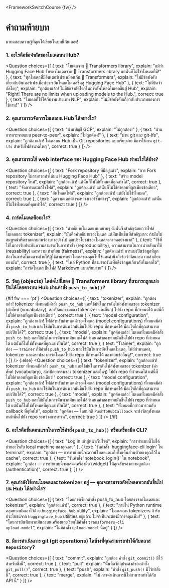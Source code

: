 <FrameworkSwitchCourse {fw} />

<!-- DISABLE-FRONTMATTER-SECTIONS -->

# คำถามท้ายบท

มาทดสอบความรู้ที่คุณได้เรียนในบทนี้กันเถอะ!

### 1. อะไรคือข้อจำกัดของโมเดลบน Hub?

<Question
	choices={[
		{
			text: "โมเดลจาก 🤗 Transformers library",
			explain: "แม้ว่า Hugging Face Hub รับรองโมเดลจาก 🤗 Transformers library แต่นั่นก็ไม่ใช่ทั้งหมดที่มี!"
		},
		{
			text: "ทุกโมเดลที่มีอินเตอร์เฟซเหมือนกับ 🤗 Transformers",
			explain: "ไม่มีข้อบังคับเกี่ยวกับอินเตอร์เฟซเมื่อทำการอัพโหลดโมเดลขึ้นสู่ Hugging Face Hub"
		},
		{
			text: "ไม่มีข้อจำกัดใดๆ",
			explain: "ถูกต้องแล้ว! ไม่มีข้อจำกัดใดๆในการอัพโหลดโมเดลขึ้นสู่ Hub",
			explain: "Right! There are no limits when uploading models to the Hub.",
            correct: true
		},
        {
			text: "โมเดลที่ใช้ได้กับงานประเภท NLP",
			explain: "ไม่มีข้อบังคับเกี่ยวกับประเภทของการใช้งาน!"
		}
	]}
/>

### 2. คุณสามารถจัดการโมเดลบน Hub ได้อย่างไร?

<Question
	choices={[
		{
			text: "ผ่านบัญชี GCP",
			explain: "ไม่ถูกต้อง!"
		},
		{
			text: "ผ่านการกระจายแบบ peer-to-peer",
			explain: "ไม่ถูกต้อง!"
		},
		{
			text: "ผ่าน git และ git-lfs",
			explain: "ถูกต้องแล้ว! โมเดลบน Hub เป็น Git repositories แบบเรียบง่าย มีการใช้งาน <code>git-lfs</code> สำหรับไฟล์ขนาดใหญ่",
            correct: true
		}
	]}
/>

### 3. คุณสามารถใช้ web interface ของ Hugging Face Hub ทำอะไรได้บ้าง? 

<Question
	choices={[
		{
			text: "Fork repository ที่มีอยู่แล้ว",
			explain: "การ Fork repository ไม่สามารถทำได้บน Hugging Face Hub"
		},
		{
			text: "สร้าง model repository ใหม่",
			explain: "ถูกต้องแล้ว! แต่นั้นก็ไม่ใช่ทั้งหมดที่คุณทำได้",
            correct: true
		},
		{
			text: "จัดการและแก้ไขไฟล์",
			explain: "ถูกต้องแล้ว! แต่นั้นก็ไม่ใช่คำตอบที่ถูกเพียงข้อเดียว",
            correct: true
		},
        {
			text: "อัพโหลดไฟล์",
			explain: "ถูกต้องแล้ว! แต่ยังไม่ใช่ทั้งหมด",
            correct: true
		},
        {
			text: "ดูความแตกต่างระหว่างเวอร์ชั่นต่างๆ",
			explain: "ถูกต้องแล้ว! แต่นั้นก็ไม่ใช่ทั้งหมดที่คุณทำได้",
            correct: true
		}
	]}
/>

### 4. การ์ดโมเดลคืออะไร?

<Question
	choices={[
		{
			text: "คำอธิบายโมเดลแบบหยาบๆ ดังนั้นจึงสำคัญน้อยกว่าไฟล์โมเดลและ tokenizer",
			explain: "มันคือคำอธิบายของโมเดล แต่มันเป็นชิ้นที่สำคัญมาก: ถ้ามันไม่สมบูรณ์หรือขาดตกบกพร่องบางอย่างไป คุณประโยชน์ของโมเดลจะลงลดอย่างมาก"
		},
		{
			text: "วิธีที่ใช้ในการรับประกันความสามารถในการทำซ้ำ (reproducibility), ความสามารถในการนำกลับมาใช้ (reusability) และความเท่าเทียม (fairness)",
			explain: "ถูกต้องแล้ว! การแบ่งปันข้อมูลที่ถูกต้องในการ์ดโมเดลจะช่วยให้ผู้ใช้สามารถนำโมเดลของคุณไปใช้และคำนึงถึงข้อจำกัดและความลำเอียงของมัน",
            correct: true
		},
		{
			text: "ไฟล์ Python ที่สามารถรันเพื่อดึงข้อมูลเกี่ยวกับโมเดลได้",
			explain: "การ์ดโมเดลเป็นไฟล์ Markdown แบบเรียบง่าย"
		}
	]}
/>

### 5. วัตถุ (objects) ใดต่อไปนี้ของ 🤗 Transformers library ที่สามารถถูกแบ่งปันได้โดยตรงบน Hub ผ่านคำสั่ง `push_to_hub()`?

{#if fw === 'pt'}
<Question
	choices={[
		{
			text: "tokenizer",
			explain: "ถูกต้องแล้ว! tokenizer ทั้งหมดมีคำสั่ง <code>push_to_hub</code> และใช้มันในการดันไฟล์ทั้งหมดของ tokenizer (คำศัพท์ (vocabulary), สถาปัตยกรรมของ tokenizer และอื่นๆ) ไปยัง repo ที่กำหนดได้ แต่นี่ก็ไม่ใช่คำตอบที่ถูกเพียงข้อเดียว!",
            correct: true
		},
		{
			text: "model configuration",
			explain: "ถูกต้องแล้ว! ไฟล์สำหรับกำหนดค่าของโมเดล (model configurations) ทั้งหมดมีคำสั่ง <code>push_to_hub</code> และใช้มันในการดันพวกมันขึ้นไปยัง repo ที่กำหนดได้ มีอะไรอีกที่คุณสามารถแบ่งปันได้?",
            correct: true
		},
		{
			text: "model",
			explain: "ถูกต้องแล้ว! โมเดลทั้งหมดมีคำสั่ง <code>push_to_hub</code> และใช้มันในการดันพวกมันและไฟล์กำหนดค่าของพวกมันขึ้นไปยัง repo ที่กำหนดได้ แต่นั่นก็ไม่ใช่ทั้งหมดที่คุณแบ่งปันได้",
            correct: true
		},
        {
			text: "Trainer",
			explain: "ถูกต้อง — <code>Trainer</code> ก็มีคำสั่ง <code>push_to_hub</code> และใช้มันในการอัพโหลดโมเดล, ไฟล์กำหนดค่า, tokenizer และดราฟของการ์ดโมเดลไปยัง repo ที่กำหนดได้ ลองตอบข้ออื่นดู!",
            correct: true
		}
	]}
/>
{:else}
<Question
	choices={[
		{
			text: "tokenizer",
			explain: "ถูกต้องแล้ว! tokenizer ทั้งหมดมีคำสั่ง <code>push_to_hub</code> และใช้มันในการดันไฟล์ทั้งหมดของ tokenizer (คำศัพท์ (vocabulary), สถาปัตยกรรมของ tokenizer และอื่นๆ) ไปยัง repo ที่กำหนดได้ แต่นี่ก็ไม่ใช่คำตอบที่ถูกเพียงข้อเดียว!"
            correct: true
		},
		{
			text: "model configuration",
			explain: "ถูกต้องแล้ว! ไฟล์สำหรับกำหนดค่าของโมเดล (model configurations) ทั้งหมดมีคำสั่ง <code>push_to_hub</code> และใช้มันในการดันพวกมันขึ้นไปยัง repo ที่กำหนดได้ มีอะไรอีกที่คุณสามารถแบ่งปันได้?",
            correct: true
		},
		{
			text: "model",
			explain: "ถูกต้องแล้ว! โมเดลทั้งหมดมีคำสั่ง <code>push_to_hub</code> และใช้มันในการดันพวกมันและไฟล์กำหนดค่าของพวกมันขึ้นไปยัง repo ที่กำหนดได้ แต่นั่นก็ไม่ใช่ทั้งหมดที่คุณแบ่งปันได้",
            correct: true
		},
		{
			text: "ทั้งหมดที่กล่าวมารวมกับ callback ที่อุทิศให้",
			explain: "ถูกต้อง — โดยปกติ <code>PushToHubCallback</code> จะส่งวัตถุทั้งหมดเหล่านั้นไปยัง repo ระหว่างการเทรน",
            correct: true
		}
	]}
/>
{/if}

### 6. อะไรคือขั้นตอนแรกในการใช้คำสั่ง `push_to_hub()` หรือเครื่องมือ CLI?

<Question
	choices={[
		{
			text: "Log in เข้าสู่หน้าเว็บไซต์",
			explain: "การทำแบบนี้ไม่ได้ช่วยอะไรกับ local machine ของคุณเลย"
		},
		{
			text: "รันคำสั่ง 'huggingface-cli login' ใน terminal",
			explain: "ถูกต้อง — การทำแบบนี้จะดาวน์โหลดและเก็บโทเค็นส่วนตัวของคุณไว้ใน cache",
            correct: true
		},
		{
			text: "รันคำสั่ง 'notebook_login()' ใน notebook",
			explain: "ถูกต้อง — การทำแบบนี้จะแสดงเครื่องมือ (widget) ให้คุณรับรองความถูกต้อง (authentication)",
            correct: true
		},
	]}
/>

### 7. คุณกำลังใช้งานโมเดลและ tokenizer อยู่ — คุณจะสามารถอัพโหลดพวกมันขึ้นไปบน Hub ได้อย่างไร?

<Question
	choices={[
		{
			text: "โดยการเรียกคำสั่ง push_to_hub โดยตรงจากโมเดลและ tokenizer",
			explain: "ถูกต้องแล้ว!",
            correct: true
		},
		{
			text: "ภายใน Python runtime คลุมพวกมันเอาไว้ด้วย <code>huggingface_hub</code> utility",
			explain: "โมเดลและ tokenizers ถ้ารับประโยชน์จาก <code>huggingface_hub</code> utilities อยู่แล้ว: ไม่จำเป็นจะต้องมีการคลุมเพิ่ม!"
		},
		{
			text: "โดยการบันทึกพวกมันลงบนเครื่องและเรียกใช้คำสั่ง <code>transformers-cli upload-model</code>",
			explain: "ไม่มีคำสั่ง <code>upload-model</code> นี้อยู่"
		}
	]}
/>

### 8. มีการดำเนินการ git (git operations) ใดบ้างที่คุณสามารถทำได้กับคลาส `Repository`?

<Question
	choices={[
		{
			text: "commit",
			explain: "ถูกต้อง คำสั่ง <code>git_commit()</code> มีไว้สำหรับสิ่งนี้",
            correct: true
		},
		{
			text: "pull",
			explain: "นั่นคือวัตถุประสงค์ของคำสั่ง <code>git_pull()</code>",
            correct: true
		},
		{
			text: "push",
			explain: "คำสั่ง <code>git_push()</code> มีไว้ทำสิ่งนี้",
            correct: true
		},
		{
			text: "merge",
			explain: "ไม่ การดำเนินการนี้ไม่สามารถทำได้กับ API นี้"
		}
	]}
/>
